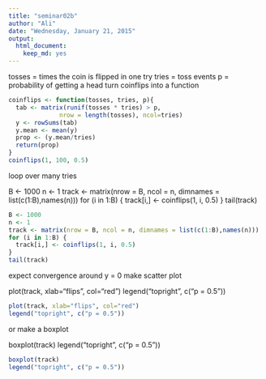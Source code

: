 ```yaml
---
title: "seminar02b"
author: "Ali"
date: "Wednesday, January 21, 2015"
output:
  html_document:
    keep_md: yes
---
```


tosses = times the coin is flipped in one try\n
tries = toss events
p = probability of getting a head
turn coinflips into a function


```r
coinflips <- function(tosses, tries, p){
  tab <- matrix(runif(tosses * tries) > p,
              nrow = length(tosses), ncol=tries)
  y <- rowSums(tab)
  y.mean <- mean(y)
  prop <- (y.mean/tries)
  return(prop)
}
coinflips(1, 100, 0.5)
```

loop over many tries

B <- 1000
n <- 1
track <- matrix(nrow = B, ncol = n, dimnames = list(c(1:B),names(n)))
for (i in 1:B) {
  track[i,] <- coinflips(1, i, 0.5)
}
tail(track)
```r
B <- 1000
n <- 1
track <- matrix(nrow = B, ncol = n, dimnames = list(c(1:B),names(n)))
for (i in 1:B) {
  track[i,] <- coinflips(1, i, 0.5)
}
tail(track)
```
expect convergence around y = 0
make scatter plot

plot(track, xlab="flips", col="red")
legend("topright", c("p = 0.5"))

```r
plot(track, xlab="flips", col="red")
legend("topright", c("p = 0.5"))
```
or make a boxplot

boxplot(track)
legend("topright", c("p = 0.5"))

```r
boxplot(track)
legend("topright", c("p = 0.5"))
```
